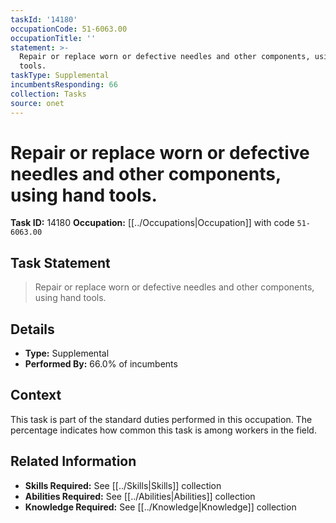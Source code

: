 ```yaml
---
taskId: '14180'
occupationCode: 51-6063.00
occupationTitle: ''
statement: >-
  Repair or replace worn or defective needles and other components, using hand
  tools.
taskType: Supplemental
incumbentsResponding: 66
collection: Tasks
source: onet
---
```

# Repair or replace worn or defective needles and other components, using hand tools.

**Task ID:** 14180
**Occupation:** [[../Occupations|Occupation]] with code `51-6063.00`

## Task Statement

> Repair or replace worn or defective needles and other components, using hand tools.

## Details

- **Type:** Supplemental
- **Performed By:** 66.0% of incumbents

## Context

This task is part of the standard duties performed in this occupation. The percentage indicates how common this task is among workers in the field.

## Related Information

- **Skills Required:** See [[../Skills|Skills]] collection
- **Abilities Required:** See [[../Abilities|Abilities]] collection
- **Knowledge Required:** See [[../Knowledge|Knowledge]] collection
